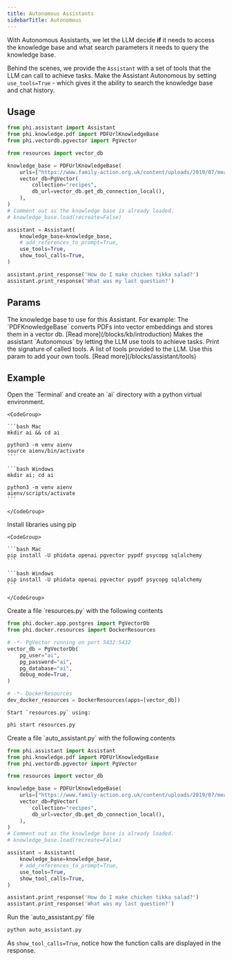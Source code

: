 ```yaml
---
title: Autonomous Assistants
sidebarTitle: Autonomous
---
```


With Autonomous Assistants, we let the LLM decide **if** it needs to access the knowledge base and what search parameters it needs to query the knowledge base.

Behind the scenes, we provide the `Assistant` with a set of tools that the LLM can call to achieve tasks. Make the Assistant Autonomous by setting `use_tools=True` - which gives it the ability to search the knowledge base and chat history.

## Usage

```python auto_assistant.py
from phi.assistant import Assistant
from phi.knowledge.pdf import PDFUrlKnowledgeBase
from phi.vectordb.pgvector import PgVector

from resources import vector_db

knowledge_base = PDFUrlKnowledgeBase(
    urls=["https://www.family-action.org.uk/content/uploads/2019/07/meals-more-recipes.pdf"],
    vector_db=PgVector(
        collection="recipes",
        db_url=vector_db.get_db_connection_local(),
    ),
)
# Comment out as the knowledge base is already loaded.
# knowledge_base.load(recreate=False)

assistant = Assistant(
    knowledge_base=knowledge_base,
    # add_references_to_prompt=True,
    use_tools=True,
    show_tool_calls=True,
)

assistant.print_response('How do I make chicken tikka salad?')
assistant.print_response('What was my last question?')
```

## Params

<ResponseField name="knowledge_base" type="KnowledgeBase">
  The knowledge base to use for this Assistant. For example: The
  `PDFKnowledgeBase` converts PDFs into vector embeddings and stores them in a
  vector db. [Read more](/blocks/kb/introduction)
</ResponseField>
<ResponseField name="use_tools" type="bool" default="False">
  Makes the assistant `Autonomous` by letting the LLM use tools to achieve
  tasks.
</ResponseField>
<ResponseField name="show_tool_calls" type="bool" default="False">
  Print the signature of called tools.
</ResponseField>
<ResponseField
  name="tools"
  type="List[Union[Tool, ToolRegistry, Callable, Dict, Function]]"
>
  A list of tools provided to the LLM. Use this param to add your own tools.
  [Read more](/blocks/assistant/tools)
</ResponseField>

## Example

<Steps>
  <Step title="Create a virtual environment">
    Open the `Terminal` and create an `ai` directory with a python virtual environment.

    <CodeGroup>

    ```bash Mac
    mkdir ai && cd ai

    python3 -m venv aienv
    source aienv/bin/activate
    ```

    ```bash Windows
    mkdir ai; cd ai

    python3 -m venv aienv
    aienv/scripts/activate
    ```

    </CodeGroup>

  </Step>
  <Step title="Install libraries">
    Install libraries using pip

    <CodeGroup>

    ```bash Mac
    pip install -U phidata openai pgvector pypdf psycopg sqlalchemy
    ```

    ```bash Windows
    pip install -U phidata openai pgvector pypdf psycopg sqlalchemy
    ```

    </CodeGroup>

  </Step>
  <Step title="Start PgVector">
    Create a file `resources.py` with the following contents

```python resources.py
from phi.docker.app.postgres import PgVectorDb
from phi.docker.resources import DockerResources

# -*- PgVector running on port 5432:5432
vector_db = PgVectorDb(
    pg_user="ai",
    pg_password="ai",
    pg_database="ai",
    debug_mode=True,
)

# -*- DockerResources
dev_docker_resources = DockerResources(apps=[vector_db])
```

    Start `resources.py` using:

```bash
phi start resources.py
```

  </Step>
  <Step title="Create a Autonomous Assistant">
    Create a file `auto_assistant.py` with the following contents

```python auto_assistant.py
from phi.assistant import Assistant
from phi.knowledge.pdf import PDFUrlKnowledgeBase
from phi.vectordb.pgvector import PgVector

from resources import vector_db

knowledge_base = PDFUrlKnowledgeBase(
    urls=["https://www.family-action.org.uk/content/uploads/2019/07/meals-more-recipes.pdf"],
    vector_db=PgVector(
        collection="recipes",
        db_url=vector_db.get_db_connection_local(),
    ),
)
# Comment out as the knowledge base is already loaded.
# knowledge_base.load(recreate=False)

assistant = Assistant(
    knowledge_base=knowledge_base,
    # add_references_to_prompt=True,
    use_tools=True,
    show_tool_calls=True,
)

assistant.print_response('How do I make chicken tikka salad?')
assistant.print_response('What was my last question?')
```

  </Step>
  <Step title="Run the assistant">
    Run the `auto_assistant.py` file

```bash
python auto_assistant.py
```

  </Step>
</Steps>

As `show_tool_calls=True`, notice how the function calls are displayed in the response.
